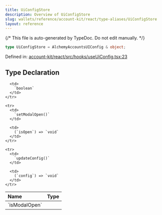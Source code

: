 ```yaml
---
title: UiConfigStore
description: Overview of UiConfigStore
slug: wallets/reference/account-kit/react/type-aliases/UiConfigStore
layout: reference
---
```


{/* This file is auto-generated by TypeDoc. Do not edit manually. */}

```ts
type UiConfigStore = AlchemyAccountsUIConfig & object;
```

Defined in: [account-kit/react/src/hooks/useUiConfig.tsx:23](https://github.com/alchemyplatform/aa-sdk/blob/17aad1f572375d42a06c7e3238078a88a435d459/account-kit/react/src/hooks/useUiConfig.tsx#L23)

## Type Declaration

<table>
  <thead>
    <tr>
      <th align="left">Name</th>
      <th align="left">Type</th>
    </tr>
  </thead>

  <tbody>
    <tr>
      <td>
        `isModalOpen`
      </td>

      <td>
        `boolean`
      </td>
    </tr>

    <tr>
      <td>
        `setModalOpen()`
      </td>

      <td>
        (`isOpen`) => `void`
      </td>
    </tr>

    <tr>
      <td>
        `updateConfig()`
      </td>

      <td>
        (`config`) => `void`
      </td>
    </tr>

  </tbody>
</table>
